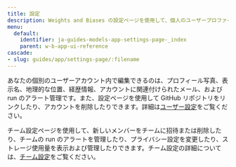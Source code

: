 ```yaml
---
title: 設定
description: Weights and Biases の設定ページを使用して、個人のユーザープロファイルまたはチーム設定をカスタマイズします。
menu:
  default:
    identifier: ja-guides-models-app-settings-page-_index
    parent: w-b-app-ui-reference
cascade:
- slug: guides/app/settings-page/:filename
---
```


あなたの個別のユーザーアカウント内で編集できるのは、プロフィール写真、表示名、地理的な位置、経歴情報、アカウントに関連付けられたメール、および run のアラート管理です。また、設定ページを使用して GitHub リポジトリをリンクしたり、アカウントを削除したりできます。詳細は[ユーザー設定](/ja/platform/app/settings-page/user-settings/)をご覧ください。

チーム設定ページを使用して、新しいメンバーをチームに招待または削除したり、チームの run のアラートを管理したり、プライバシー設定を変更したり、ストレージ使用量を表示および管理したりできます。チーム設定の詳細については、[チーム設定](/ja/platform/app/settings-page/teams/)をご覧ください。